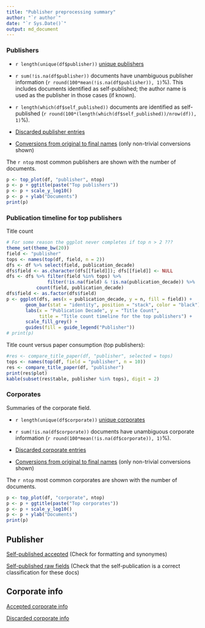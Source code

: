 ```yaml
---
title: "Publisher preprocessing summary"
author: "`r author`"
date: "`r Sys.Date()`"
output: md_document
---
```



### Publishers

 * `r length(unique(df$publisher))` [unique publishers](output.tables/publisher_accepted.csv)

 * `r sum(!is.na(df$publisher))` documents have unambiguous publisher information (`r round(100*mean(!is.na(df$publisher)), 1)`%). This includes documents identified as self-published; the author name is used as the publisher in those cases (if known).

 * `r length(which(df$self_published))` documents are identified as self-published (`r round(100*(length(which(df$self_published))/nrow(df)), 1)`%). 

 * [Discarded publisher entries](output.tables/publisher_discarded.csv)

 * [Conversions from original to final names](output.tables/publisher_conversion_nontrivial.csv) (only non-trivial conversions shown)


The `r ntop` most common publishers are shown with the number of documents. 

```r
p <- top_plot(df, "publisher", ntop)
p <- p + ggtitle(paste("Top publishers"))
p <- p + scale_y_log10()
p <- p + ylab("Documents")
print(p)
```

### Publication timeline for top publishers

Title count

```r
# For some reason the ggplot never completes if top n > 2 ???
theme_set(theme_bw(20))
field <- "publisher"
tops <- names(top(df, field, n = 2))
dfs <- df %>% select(field, publication_decade) 
dfs$field <- as.character(dfs[[field]]); dfs[[field]] <- NULL
dfs <- dfs %>% filter(field %in% tops) %>%
               filter(!is.na(field) & !is.na(publication_decade)) %>%
	       count(field, publication_decade)
dfs$field <- as.factor(dfs$field)
p <- ggplot(dfs, aes(x = publication_decade, y = n, fill = field)) +
       geom_bar(stat = "identity", position = "stack", color = "black") +       
       labs(x = "Publication Decade", y = "Title Count",
            title = "Title count timeline for the top publishers") +
       scale_fill_grey() +
       guides(fill = guide_legend("Publisher")) 
# print(p)
```



Title count versus paper consumption (top publishers):

```r
#res <- compare_title_paper(df, "publisher", selected = tops)
tops <- names(top(df, field = "publisher", n = 10))
res <- compare_title_paper(df, "publisher")
print(res$plot)  
kable(subset(res$table, publisher %in% tops), digit = 2)
```


### Corporates

Summaries of the corporate field.

 * `r length(unique(df$corporate))` [unique corporates](output.tables/corporate_accepted.csv)

 * `r sum(!is.na(df$corporate))` documents have unambiguous corporate information (`r round(100*mean(!is.na(df$corporate)), 1)`%). 

 * [Discarded corporate entries](output.tables/corporate_discarded.csv)

 * [Conversions from original to final names](output.tables/corporate_conversion_nontrivial.csv) (only non-trivial conversions shown)


The `r ntop` most common corporates are shown with the number of documents. 

```r
p <- top_plot(df, "corporate", ntop)
p <- p + ggtitle(paste("Top corporates"))
p <- p + scale_y_log10()
p <- p + ylab("Documents")
print(p)
```

## Publisher

[Self-published accepted](https://github.com/COMHIS/fennica/blob/master/inst/examples/output.tables/self_published_accepted.csv) (Check for formatting and synonymes)

[Self-published raw fields](https://github.com/COMHIS/fennica/blob/master/inst/examples/output.tables/self_published_rawfields.csv) (Check that the self-publication is a correct classification for these docs)

## Corporate info

[Accepted corporate info](https://github.com/COMHIS/fennica/blob/master/inst/examples/output.tables/corporate_accepted.csv)

[Discarded corporate info](https://github.com/COMHIS/fennica/blob/master/inst/examples/output.tables/corporate_discarded.csv)





